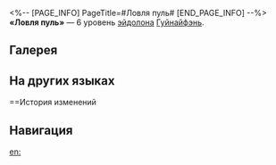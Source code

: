 <%-- [PAGE_INFO]
PageTitle=#Ловля пуль#
[END_PAGE_INFO] --%>
{{Эйдолон Инфобокс
|Название         = Ловля пуль
|Изображение      = Эйдолон Ловля пуль.png
|Персонаж         = Гуйнайфэнь
|Уровень          = 6
|Длительность     = 
|Описание         = Увеличивает макс. уровень складывания статуса Огненный поцелуй на 1.
|Свойство1        = 
|Масштабирование1 = 
}}
'''«Ловля пуль»''' — 6 уровень [[эйдолон]]а [[Гуйнайфэнь]].

==Галерея==
{{Галерея|position=left|captionalign=center
|Персонаж Гуйнайфэнь Эйдолон 6.png|Осколок Эйдолона
}}

==На других языках==
{{На других языках
|en   = Catching Bullet with Hands
|zhs  = 徒手接子弹
|zht  = 徒手接子彈
|ja   = {{Rubi|素手|すで}}で{{Rubi|銃弾|じゅうだん}}つかみ
|ko   = 맨손으로 총알 받기
|es   = Atrapar balas con las manos
|fr   = Attraper des balles à mains nues
|ru   = Ловля пуль
|th   = Catching Bullet with Hands
|vi   = Tay Không Bắt Đạn
|de   = Kugeln mit den Händen fangen
|id   = Catching Bullet with Hands
|pt   = Pegando Projéteis com as Mãos
}}

==История изменений
{{История изменений|3.5}}

==Навигация==
{{Навык Навбокс|Гуйнайфэнь}}

[[en:]]